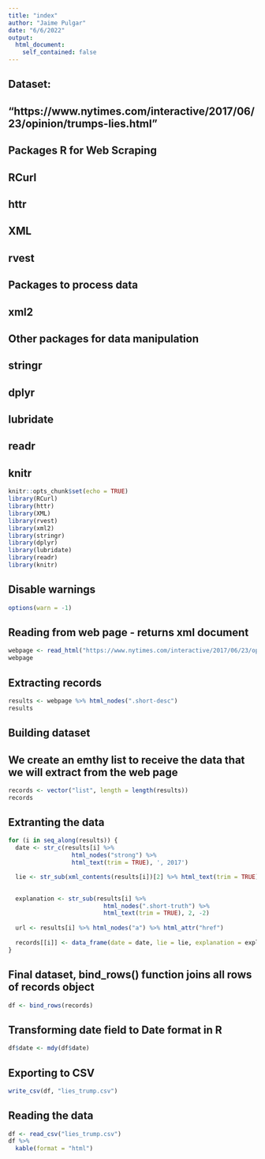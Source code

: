 ```yaml
---
title: "index"
author: "Jaime Pulgar"
date: "6/6/2022"
output: 
  html_document:
    self_contained: false
---
```


## Dataset:
## "https://www.nytimes.com/interactive/2017/06/23/opinion/trumps-lies.html"

## Packages R for Web Scraping
## RCurl
## httr
## XML
## rvest

## Packages to process data
## xml2

## Other packages for data manipulation
## stringr
## dplyr
## lubridate
## readr
## knitr

```r
knitr::opts_chunk$set(echo = TRUE)
library(RCurl)
library(httr)
library(XML)
library(rvest)
library(xml2)
library(stringr)
library(dplyr)
library(lubridate)
library(readr)
library(knitr)

```

## Disable warnings
```r
options(warn = -1)
```

## Reading from web page - returns xml document
```r

webpage <- read_html("https://www.nytimes.com/interactive/2017/06/23/opinion/trumps-lies.html")
webpage

```

## Extracting records
```r

results <- webpage %>% html_nodes(".short-desc")
results

```

## Building dataset
## We create an emthy list to receive the data that we will extract from the web page
```r

records <- vector("list", length = length(results))
records

```

## Extranting the data
```r

for (i in seq_along(results)) { 
  date <- str_c(results[i] %>% 
                  html_nodes("strong") %>% 
                  html_text(trim = TRUE), ', 2017')  

  lie <- str_sub(xml_contents(results[i])[2] %>% html_text(trim = TRUE), 2, -2)
  

  explanation <- str_sub(results[i] %>% 
                           html_nodes(".short-truth") %>% 
                           html_text(trim = TRUE), 2, -2) 
  
  url <- results[i] %>% html_nodes("a") %>% html_attr("href")
  
  records[[i]] <- data_frame(date = date, lie = lie, explanation = explanation, url = url)
}

```

## Final dataset, bind_rows() function joins all rows of records object
```r

df <- bind_rows(records)

```

## Transforming date field to Date format in R
```r

df$date <- mdy(df$date)

```

## Exporting to CSV
```r

write_csv(df, "lies_trump.csv")

```

## Reading the data
```r

df <- read_csv("lies_trump.csv")
df %>% 
  kable(format = "html")

```
